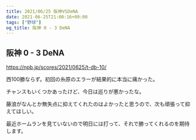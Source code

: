 ```yaml
---
title: 2021/06/25 阪神VSDeNA
date: 2021-06-25T21:00:16+09:00
tags: ["野球"]
og_title: 阪神 0 - 3 DeNA
---
```


## 阪神 0 - 3 DeNA

https://npb.jp/scores/2021/0625/t-db-10/


西100勝ならず。初回の糸原のエラーが結果的に本当に痛かった。

チャンスもいくつかあったけど、今日は巡りが悪かったな。

藤浪がなんとか無失点に抑えてくれたのはよかったと思うので、次も頑張って抑えてほしい。

最近ホームランを見ていないので明日には打って、それで勝ってくれるのを期待します。